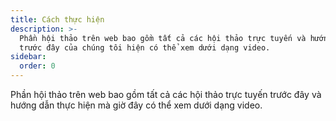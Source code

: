 ```yaml
---
title: Cách thực hiện
description: >-
  Phần hội thảo trên web bao gồm tất cả các hội thảo trực tuyến và hướng dẫn
  trước đây của chúng tôi hiện có thể xem dưới dạng video.
sidebar:
  order: 0
---
```


Phần hội thảo trên web bao gồm tất cả các hội thảo trực tuyến trước đây và hướng dẫn thực hiện mà giờ đây có thể xem dưới dạng video.

<CloudinaryImage width="700" height="525" resize="scale" quality="best" alt="Sắp ra mắt" src="academy/webinars" errorImage="noimage_opaque_nyrtl0.png" />

